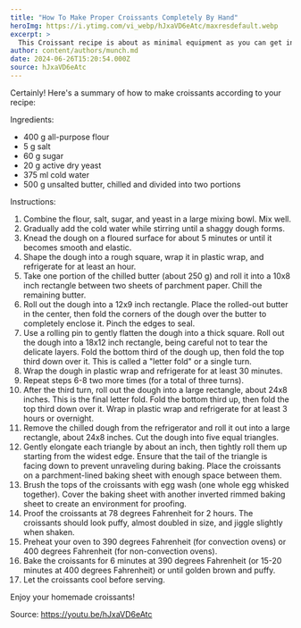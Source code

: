```yaml
---
title: "How To Make Proper Croissants Completely By Hand"
heroImg: https://i.ytimg.com/vi_webp/hJxaVD6eAtc/maxresdefault.webp
excerpt: >
  This Croissant recipe is about as minimal equipment as you can get in a recipe. It's a no machine, as well as a no knead recipe. All it requires is some focus, and a little bit of patience. Oh, and a rolling pin helps too. Then you end up with beautifully flakey and buttery croissants that have a glossy crispy exterior, and a soft and rich inside. Nothing beats homemade.
author: content/authors/munch.md
date: 2024-06-26T15:20:54.000Z
source: hJxaVD6eAtc
---
```


Certainly! Here's a summary of how to make croissants according to your recipe:

Ingredients:

- 400 g all-purpose flour
- 5 g salt
- 60 g sugar
- 20 g active dry yeast
- 375 ml cold water
- 500 g unsalted butter, chilled and divided into two portions

Instructions:

1. Combine the flour, salt, sugar, and yeast in a large mixing bowl. Mix well.
2. Gradually add the cold water while stirring until a shaggy dough forms.
3. Knead the dough on a floured surface for about 5 minutes or until it becomes smooth and elastic.
4. Shape the dough into a rough square, wrap it in plastic wrap, and refrigerate for at least an hour.
5. Take one portion of the chilled butter (about 250 g) and roll it into a 10x8 inch rectangle between two sheets of parchment paper. Chill the remaining butter.
6. Roll out the dough into a 12x9 inch rectangle. Place the rolled-out butter in the center, then fold the corners of the dough over the butter to completely enclose it. Pinch the edges to seal.
7. Use a rolling pin to gently flatten the dough into a thick square. Roll out the dough into a 18x12 inch rectangle, being careful not to tear the delicate layers. Fold the bottom third of the dough up, then fold the top third down over it. This is called a "letter fold" or a single turn.
8. Wrap the dough in plastic wrap and refrigerate for at least 30 minutes.
9. Repeat steps 6-8 two more times (for a total of three turns).
10. After the third turn, roll out the dough into a large rectangle, about 24x8 inches. This is the final letter fold. Fold the bottom third up, then fold the top third down over it. Wrap in plastic wrap and refrigerate for at least 3 hours or overnight.
11. Remove the chilled dough from the refrigerator and roll it out into a large rectangle, about 24x8 inches. Cut the dough into five equal triangles.
12. Gently elongate each triangle by about an inch, then tightly roll them up starting from the widest edge. Ensure that the tail of the triangle is facing down to prevent unraveling during baking. Place the croissants on a parchment-lined baking sheet with enough space between them.
13. Brush the tops of the croissants with egg wash (one whole egg whisked together). Cover the baking sheet with another inverted rimmed baking sheet to create an environment for proofing.
14. Proof the croissants at 78 degrees Fahrenheit for 2 hours. The croissants should look puffy, almost doubled in size, and jiggle slightly when shaken.
15. Preheat your oven to 390 degrees Fahrenheit (for convection ovens) or 400 degrees Fahrenheit (for non-convection ovens).
16. Bake the croissants for 6 minutes at 390 degrees Fahrenheit (or 15-20 minutes at 400 degrees Fahrenheit) or until golden brown and puffy.
17. Let the croissants cool before serving.

Enjoy your homemade croissants!

Source: https://youtu.be/hJxaVD6eAtc
